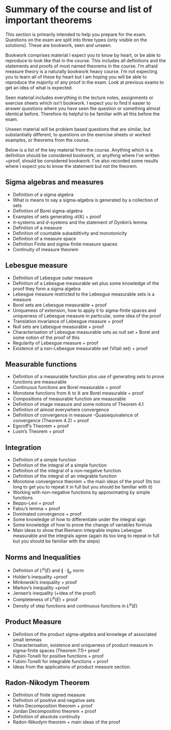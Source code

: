 # Summary of the course and list of important theorems

This section is primarily intended to help you prepare for the exam. Questions on the exam are split into three types (only visible on the solutions). These are bookwork, seen and unseen. 

Bookwork comprises material I expect you to know by heart, or be able to reproduce to look like that in the course. This includes all definitions and the statements and proofs of most named theorems in the course. I'm afraid measure theory is a naturally bookwork heavy course. I'm not expecting you to learn all of these by heart but I am hoping you will be able to reproduce the majority of any proof in the exam. Look at previous exams to get an idea of what is expected. 

Seen material includes everything in the lecture notes, assignments or exercise sheets which isn't bookwork. I expect you to find it easier to answer questions where you have seen the question or something almost identical before. Therefore its helpful to be familiar with all this before the exam. 

Unseen material will be problem based questions that are similar, but substantially different, to questions on the exercise sheets or worked examples, or theorems from the course. 

Below is a list of the key material from the course. Anything which is a definition should be considered bookwork, or anything where I've written +proof, should be considered bookwork. I've also recorded some results where I expect you to know the statement but not the theorem.

## Sigma algebras and measures

 - Definition of a sigma algebra
 - What is means to say a sigma-algebra is generated by a collection of sets
 - Definition of Borel sigma-algebra
 - Examples of sets generating $\mathcal{B}(\mathbb{R})$ + proof
 - $\pi$-systems and $d$-systems and the statement of Dynkin's lemma
 - Definition of a measure
 - Definition of countable subadditivity and monotonicity
 - Definition of a measure space
 - Definition Finite and sigma-finite measure spaces
 - Continuity of measure theorem
 
## Lebesgue measure

- Definition of Lebesgue outer measure
- Definition of a Lebesgue measurable set plus some knowledge of the proof they form a sigma algebra
- Lebesgue measure restricted to the Lebesgue measurable sets is a measure
- Borel sets are Lebesgue measurable + proof
- Uniqueness of extension, how to apply it to sigma-finite spaces and uniqueness of Lebesgue measure in particular, some idea of the proof
- Translation invariance of Lebesgue measure + proof
- Null sets are Lebesgue measurable + proof
- Characterisation of Lebesgue measurable sets as null set + Borel and some notion of the proof of this
- Regularity of Lebesgue measure + proof
- Existence of a non-Lebesgue measurable set (Vitali set) + proof

## Measurable functions

- Definition of a measurable function plus use of generating sets to prove functions are measurable
- Continuous functions are Borel measurable + proof
- Monotone functions from $\mathbb{R}$ to $\mathbb{R}$ are Borel measurable + proof
- Compositions of measurable function are measurable
- Definition of image measure and some notions of Theorem 4.1
- Definition of almost everywhere convergence
- Definition of convergence in measure
-Quasiequivalence of convergence (Theorem 4.2) + proof
- Egoroff's Theorem + proof
- Lusin's Theorem + proof 

## Integration

- Definition of a simple function
- Definition of the integral of a simple function
- Definition of the integral of a non-negative function
- Definition of the integral of an integrable function
- Monotone convergence theorem + the main ideas of the proof (Its too long to get you to repeat it in full but you should be familiar with it)
- Working with non-negative functions by approximating by simple functions
- Beppo-Levi + proof
- Fatou's lemma + proof
- Dominated convergence + proof
- Some knowledge of how to differentiate under the integral sign
- Some knowledge of how to prove the change of variables formula
- Main ideas to show that Riemann integrable imples Lebesgue measurable and the integrals agree (again its too long to repeat in full but you should be familiar with the steps)

## Norms and Inequalities
- Definition of $L^p(E)$ and $\|\cdot\|_p$ norm
- Holder's inequality +proof
- Minkowski's inequality + proof
- Markov's inequality +proof
- Jensen's inequality (+idea of the proof)
- Completeness of $L^p(E)$ + proof
- Density of step functions and continuous functions in $L^p(E)$

## Product Measure
- Definition of the product sigma-algebra and knowlege of associated small lemmas
- Characterisation, existence and uniqueness of product measure in sigma-finite spaces (Theorem 7.1)+ proof
- Fubini-Tonelli for positive functions + proof
- Fubini-Tonelli for integrable functions + proof
- Ideas from the applications of product measure section.

## Radon-Nikodym Theorem
- Definition of finite signed measure
- Definition of positive and negative sets
- Hahn Decomposition theorem + proof
- Jordan Decompositino theorem + proof
- Definition of absolute continuity
- Radon-Nikodym theorem + main ideas of the proof